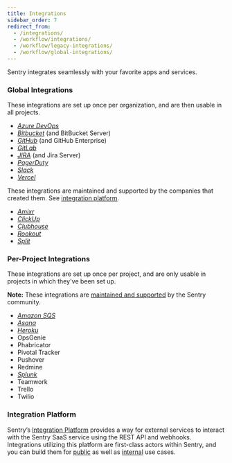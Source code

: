 ```yaml
---
title: Integrations
sidebar_order: 7
redirect_from:
  - /integrations/
  - /workflow/integrations/
  - /workflow/legacy-integrations/
  - /workflow/global-integrations/
---
```


Sentry integrates seamlessly with your favorite apps and services.

### Global Integrations

These integrations are set up once per organization, and are then usable in all projects.

- [_Azure DevOps_](/product/integrations/azure-devops/)
- [_Bitbucket_](/product/integrations/bitbucket/) (and BitBucket Server)
- [_GitHub_](/product/integrations/github/) (and GitHub Enterprise)
- [_GitLab_](/product/integrations/gitlab/)
- [_JIRA_](/product/integrations/jira/) (and Jira Server)
- [_PagerDuty_](/product/integrations/pagerduty/)
- [_Slack_](/product/integrations/slack/)
- [_Vercel_](/product/integrations/vercel/)

These integrations are maintained and supported by the companies that created them. See [integration platform](/workflow/integrations/integration-platform/).

- [_Amixr_](/product/integrations/amixr/)
- [_ClickUp_](/product/integrations/clickup/)
- [_Clubhouse_](/product/integrations/clubhouse/)
- [_Rookout_](/product/integrations/rookout/)
- [_Split_](/product/integrations/split/)

### Per-Project Integrations

These integrations are set up once per project, and are only usable in projects in which they've been set up.

**Note:** These integrations are [maintained and supported](https://forum.sentry.io) by the Sentry community.

- [_Amazon SQS_](/product/integrations/amazon-sqs/)
- [_Asana_](/product/integrations/asana/)
- [_Heroku_](/product/integrations/heroku/)
- OpsGenie
- Phabricator
- Pivotal Tracker
- Pushover
- Redmine
- [_Splunk_](/product/integrations/splunk/)
- Teamwork
- Trello
- Twilio

### Integration Platform

Sentry’s [Integration Platform](/workflow/integrations/integration-platform/) provides a way for external services to interact with the Sentry SaaS service using the REST API and webhooks. Integrations utilizing this platform are first-class actors within Sentry, and you can build them for [public](/product/integrations/integration-platform/#public-integrations) as well as [internal](/product/integrations/integration-platform/#internal-integrations) use cases.
